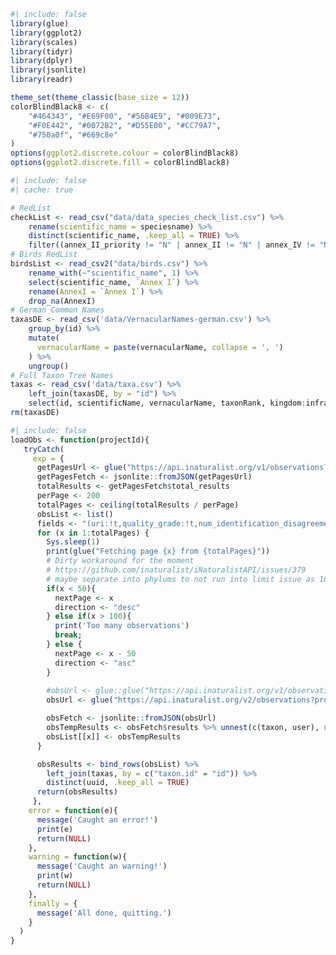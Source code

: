 ```r
#| include: false
library(glue)
library(ggplot2)
library(scales)
library(tidyr)
library(dplyr)
library(jsonlite)
library(readr)

theme_set(theme_classic(base_size = 12))
colorBlindBlack8 <- c(
    "#464343", "#E69F00", "#56B4E9", "#009E73",
    "#F0E442", "#0072B2", "#D55E00", "#CC79A7",
    "#750a0f", "#669c8e"
)
options(ggplot2.discrete.colour = colorBlindBlack8)
options(ggplot2.discrete.fill = colorBlindBlack8)

```

```r
#| include: false
#| cache: true

# RedList
checkList <- read_csv("data/data_species_check_list.csv") %>%
    rename(scientific_name = speciesname) %>%
    distinct(scientific_name, .keep_all = TRUE) %>%
    filter((annex_II_priority != "N" | annex_II != "N" | annex_IV != "N")) 
# Birds RedList
birdsList <- read_csv2("data/birds.csv") %>%
    rename_with(~"scientific_name", 1) %>%
    select(scientific_name, `Annex I`) %>%
    rename(AnnexI = `Annex I`) %>%
    drop_na(AnnexI)
# German Common Names
taxasDE <- read_csv('data/VernacularNames-german.csv') %>% 
    group_by(id) %>% 
    mutate(
      vernacularName = paste(vernacularName, collapse = ', ')
    ) %>% 
    ungroup()
# Full Taxon Tree Names
taxas <- read_csv('data/taxa.csv') %>% 
    left_join(taxasDE, by = "id") %>% 
    select(id, scientificName, vernacularName, taxonRank, kingdom:infraspecificEpithet)
rm(taxasDE)
```

```r
#| include: false
loadObs <- function(projectId){
   tryCatch(
     exp = {
      getPagesUrl <- glue("https://api.inaturalist.org/v1/observations?project_id={projectId}&locale=de&order=desc&order_by=created_at&per_page=1&only_id=true")
      getPagesFetch <- jsonlite::fromJSON(getPagesUrl)
      totalResults <- getPagesFetch$total_results
      perPage <- 200
      totalPages <- ceiling(totalResults / perPage)
      obsList <- list()
      fields <- "(uri:!t,quality_grade:!t,num_identification_disagreements:!t,user:(name:!t,id:!t,login:!t),taxon:(id:!t))"
      for (x in 1:totalPages) {
        Sys.sleep(1)
        print(glue("Fetching page {x} from {totalPages}"))
        # Dirty workaround for the moment
        # https://github.com/inaturalist/iNaturalistAPI/issues/379
        # maybe separate into phylums to not run into limit issue as 100 would be again problematic
        if(x < 50){
          nextPage <- x
          direction <- "desc"
        } else if(x > 100){
          print('Too many observations')
          break;
        } else {
          nextPage <- x - 50
          direction <- "asc"
        }
        
        #obsUrl <- glue::glue("https://api.inaturalist.org/v1/observations?project_id={projectId}&locale=de&order=desc&order_by=created_at&per_page={perPage}&page={nextPage}")
        obsUrl <- glue("https://api.inaturalist.org/v2/observations?project_id={projectId}&order=desc&order_by=id&per_page={perPage}&page={nextPage}&fields={fields}")

        obsFetch <- jsonlite::fromJSON(obsUrl)
        obsTempResults <- obsFetch$results %>% unnest(c(taxon, user), names_sep = ".")
        obsList[[x]] <- obsTempResults
      }

      obsResults <- bind_rows(obsList) %>%
        left_join(taxas, by = c("taxon.id" = "id")) %>% 
        distinct(uuid, .keep_all = TRUE)
      return(obsResults)
     },
    error = function(e){
      message('Caught an error!')
      print(e)
      return(NULL)
    },
    warning = function(w){
      message('Caught an warning!')
      print(w)
      return(NULL)
    },
    finally = {
      message('All done, quitting.')
    }
  )
}
```

